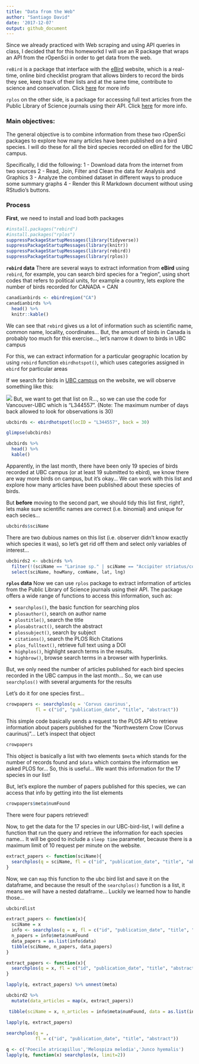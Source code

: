 ```yaml
---
title: "Data from the Web"
author: "Santiago David"
date: '2017-12-07'
output: github_document
---
```


Since we already practiced with Web scraping and using API queries in class, I decided that for this homeworkd I will use an R package that wraps an API from the rOpenSci in order to get data from the web.

`reBird` is a package that interface with the [eBird](http://ebird.org/content/ebird/) website, which is a real-time, online bird checklist program that allows birders to record the birds they see, keep track of their lists and at the same time, contribute to science and conservation. Click [here](https://github.com/ropensci/rebird) for more info

`rplos` on the other side, is a package for accessing full text articles from the Public Library of Science journals using their API. Click [here](https://github.com/ropensci/rplos) for more info.

### **Main objectives**: 
The general objective is to combine information from these two rOpenSci packages to explore how many articles have been published on a bird species. I will do these for all the bird species recorded on eBird for the UBC campus.

Specifically, I did the following:
1 - Download data from the internet from two sources
2 - Read, Join, Filter and Clean the data for Analysis and Graphics
3 - Analyze the combined dataset in different ways to produce some summary graphs
4 - Render this R Markdown document without using RStudio's buttons.

### **Process**

**First**, we need to install and load both packages
```r
#install.packages("rebird")
#install.packages("rplos")
suppressPackageStartupMessages(library(tidyverse))
suppressPackageStartupMessages(library(knitr))
suppressPackageStartupMessages(library(rebird))
suppressPackageStartupMessages(library(rplos))
```

**`rebird` data**
There are several ways to extract information from **eBird** using `rebird`, for example, you can search bird species for a "region", using short codes that refers to political units, for example a country, lets explore the number of birds recorded for CANADA = CAN

```r
canadianbirds <- ebirdregion("CA")
canadianbirds %>% 
  head() %>% 
  knitr::kable()
```

We can see that `rebird` gives us a lot of information such as scientific name, common name, locality, coordinates... But, the amount of birds in Canada is probably too much for this exercise..., let's narrow it down to birds in UBC campus

For this, we can extract information for a particular geographic location by using `rebird` function `ebirdhotspot()`, which uses categories assigned in `ebird` for particular areas

If we search for birds in [UBC campus](http://ebird.org/ebird/hotspot/L344557) on the website, we will observe something like this:

![](ebird_screenshot.png)
But, we want to get that list on R..., so we can use the code for Vancouver-UBC which is "L344557". (Note: The maximum number of days back allowed to look for observations is 30)

```r
ubcbirds <- ebirdhotspot(locID = "L344557", back = 30) 

glimpse(ubcbirds)

ubcbirds %>%
  head() %>%
  kable()
```

Apparently, in the last month, there have been only 19 species of birds recorded at UBC campus (or at least 19 submitted to ebird), we know there are way more birds on campus, but it's okay... We can work with this list and explore how many articles have been published about these species of birds. 

But **before** moving to the second part, we should tidy this list first, right?, lets make sure scientific names are correct (i.e. binomial) and unique for each secies...

```r
ubcbirds$sciName 
```

There are two dubious names on this list (i.e. observer didn't know exactly which species it was), so let's get rid off them and select only variables of interest...

```r
ubcbirds2 <- ubcbirds %>% 
  filter(!(sciName == "Larinae sp." | sciName == "Accipiter striatus/cooperii")) %>% 
  select(sciName, howMany, comName, lat, lng)
```


**`rplos` data**
Now we can use `rplos` package to extract information of articles from the Public Library of Science journals using their API. The package offers a wide range of functions to access this information, such as:

- `searchplos()`, the basic function for searching plos
- `plosauthor()`, search on author name
- `plostitle()`, search the title
- `plosabstract()`, search the abstract
- `plossubject()`, search by subject
- `citations()`, search the PLOS Rich Citations
- `plos_fulltext()`, retrieve full text using a DOI
- `highplos()`, highlight search terms in the results.
- `highbrow()`, browse search terms in a browser with hyperlinks.

But, we only need the number of articles published for each bird species recorded in the UBC campus in the last month... So, we can use `searchplos()` with several arguments for the results

Let's do it for one species first...

```r
crowpapers <- searchplos(q = 'Corvus caurinus',
           fl = c("id", "publication_date", "title", "abstract"))
```

This simple code basically sends a request to the PLOS API to retrieve information about papers published for the "Northwestern Crow (Corvus caurinus)"... Let's inspect that object

```r
crowpapers
```

This object is basically a list with two elements `$meta` which stands for the number of records found and `$data` which contains the information we asked PLOS for... So, this is useful... We want this information for the 17 species in our list!

But, let's explore the number of papers published for this species, we can access that info by getting into the list elements

```r
crowpapers$meta$numFound
```

There were four papers retrieved!

Now, to get the data for the 17 species in our UBC-bird-list, I will define a function that run the query and retrieve the information for each species name... It will be good to include a `sleep time` parameter, because there is a maximum limit of 10 request per minute on the website.

```r
extract_papers <- function(sciName){
  searchplos(q = sciName, fl = c("id", "publication_date", "title", "abstract"), sleep = 10)
}
```

Now, we can `map` this function to the ubc bird list and save it on the dataframe, and because the result of the `searchplos()` function is a list, it means we will have a nested dataframe... Luckily we learned how to handle those...

```r
ubcbirdlist

extract_papers <- function(x){
  sciName = x
  info <- searchplos(q = x, fl = c("id", "publication_date", "title", "abstract"), sleep = 10)
  n_papers = info$meta$numFound
  data_papers = as.list(info$data)
  tibble(sciName, n_papers, data_papers)
}

extract_papers <- function(x){
  searchplos(q = x, fl = c("id", "publication_date", "title", "abstract"), sleep = 10)
}

lapply(q, extract_papers) %>% unnest(meta)

ubcbird2 %>% 
  mutate(data_articles = map(x, extract_papers))

 tibble(sciName = x, n_articles = info$meta$numFound, data = as.list(info$data)) 

lapply(q, extract_papers)
  
searchplos(q = ,
           fl = c("id", "publication_date", "title", "abstract"))

q <- c('Poecile atricapillus','Melospiza melodia','Junco hyemalis')
lapply(q, function(x) searchplos(x, limit=2))
```



